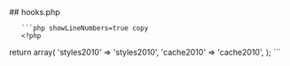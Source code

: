 

<div class="phpdocumentor-element -file">
    ## hooks.php

        

    
       ```php showLineNumbers=true copy
       <?php

return array(
	'styles2010' => 'styles2010',
	'cache2010' => 'cache2010',
);
       ```
</div>
